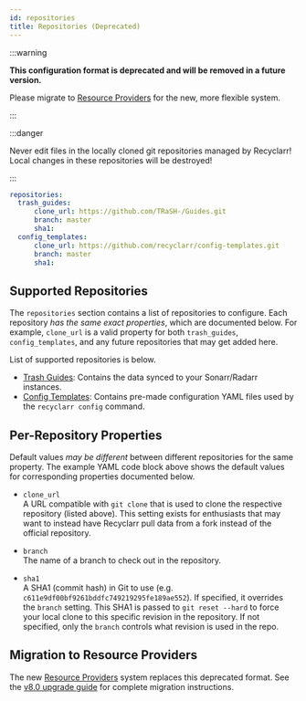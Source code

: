 ```yaml
---
id: repositories
title: Repositories (Deprecated)
---
```


:::warning

**This configuration format is deprecated and will be removed in a future version.**

Please migrate to [Resource Providers](./resource-providers.mdx) for the new, more flexible system.

:::

:::danger

Never edit files in the locally cloned git repositories managed by Recyclarr! Local changes in these
repositories will be destroyed!

:::

```yml
repositories:
  trash_guides:
      clone_url: https://github.com/TRaSH-/Guides.git
      branch: master
      sha1:
  config_templates:
      clone_url: https://github.com/recyclarr/config-templates.git
      branch: master
      sha1:
```

## Supported Repositories

The `repositories` section contains a list of repositories to configure. Each repository *has the
same exact properties*, which are documented below. For example, `clone_url` is a valid property for
both `trash_guides`, `config_templates`, and any future repositories that may get added here.

List of supported repositories is below.

- [Trash Guides][trash_repo]: Contains the data synced to your Sonarr/Radarr instances.
- [Config Templates][template_repo]: Contains pre-made configuration YAML files used by the
  `recyclarr config` command.

[trash_repo]: https://github.com/TRaSH-/Guides
[template_repo]: https://github.com/recyclarr/config-templates

## Per-Repository Properties

Default values *may be different* between different repositories for the same property. The example
YAML code block above shows the default values for corresponding properties documented below.

- `clone_url`<br/>
  A URL compatible with `git clone` that is used to clone the respective repository (listed above).
  This setting exists for enthusiasts that may want to instead have Recyclarr pull data from a fork
  instead of the official repository.

- `branch`<br/>
  The name of a branch to check out in the repository.

- `sha1`<br/>
  A SHA1 (commit hash) in Git to use (e.g. `c611e9df00bf9261bddfc749219295fe189ae552`). If
  specified, it overrides the `branch` setting. This SHA1 is passed to `git reset --hard` to force
  your local clone to this specific revision in the repository. If not specified, only the `branch`
  controls what revision is used in the repo.

## Migration to Resource Providers

The new [Resource Providers](./resource-providers.mdx) system replaces this deprecated format.
See the [v8.0 upgrade guide](../../upgrade-guide/v8.0.mdx#resource-providers) for complete
migration instructions.
